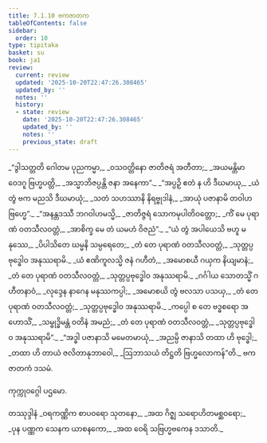 ```yaml
---
title: 7.1.10 ဗကဇာတက
tableOfContents: false
sidebar:
  order: 10
type: tipitaka
basket: su
book: ja1
review:
  current: review
  updated: '2025-10-20T22:47:26.308465'
  updated_by: ''
  notes: ''
  history:
  - state: review
    date: '2025-10-20T22:47:26.308465'
    updated_by: ''
    notes: ''
    previous_state: draft
---
```



<DynamicBreadcrumb />


<ReviewStatus review={frontmatter.review} showDetails={true} />

<HypothesisAnnotation frontmatter={frontmatter} />

<Division number="68" book="ja1" e="ch" v="22" p="163">

<Paragraph number="1561" type="verses" book="ja1">
_“ဒွါသတ္တတိ ဂေါတမ ပုညကမ္မာ,_  
_ဝသဝတ္တိနော ဇာတိဇရံ အတီတာ;_  
_အယမန္တိမာ ဝေဒဂူ ဗြဟ္မပတ္တိ,_  
_အသ္မာဘိဇပ္ပန္တိ ဇနာ အနေကာ”._  

</Paragraph>

</Division>
<Division number="69" book="ja1" e="ch" v="22" p="163">

<Paragraph number="1562" type="verses" book="ja1">
_“အပ္ပဉှိ ဧတံ န ဟိ ဒီဃမာယု,_  
_ယံ တွံ ဗက မညသိ ဒီဃမာယုံ;_  
_သတံ သဟဿာနိ နိရဗ္ဗုဒါနံ,_  
_အာယုံ ပဇာနာမိ တဝါဟ ဗြဟ္မေ”._  

</Paragraph>

</Division>
<Division number="70" book="ja1" e="ch" v="22" p="163">

<Paragraph number="1563" type="verses" book="ja1">
_“အနန္တဒဿီ ဘဂဝါဟမသ္မိ,_  
_ဇာတိဇ္ဇရံ သောကမုပါတိဝတ္တော;_  
_ကိံ မေ ပုရာဏံ ဝတသီလဝတ္တံ,_  
_အာစိက္ခ မေ တံ ယမဟံ ဝိဇညံ”._  

</Paragraph>

</Division>
<Division number="71" book="ja1" e="ch" v="22" p="163">

<Paragraph number="1564" type="verses" book="ja1">
_“ယံ တွံ အပါယေသိ ဗဟူ မနုဿေ,_  
_ပိပါသိတေ ဃမ္မနိ သမ္ပရေတေ;_  
_တံ တေ ပုရာဏံ ဝတသီလဝတ္တံ,_  
_သုတ္တပ္ပဗုဒ္ဓေါဝ အနုဿရာမိ._  

</Paragraph>

</Division>
<Division number="72" book="ja1" e="ch" v="22" p="164">

<Paragraph number="1565" type="verses" book="ja1">
_ယံ ဧဏိကူလသ္မိ ဇနံ ဂဟီတံ,_  
_အမောစယီ ဂယှက နိယျမာနံ;_  
_တံ တေ ပုရာဏံ ဝတသီလဝတ္တံ,_  
_သုတ္တပ္ပဗုဒ္ဓေါဝ အနုဿရာမိ._  

</Paragraph>

</Division>
<Division number="73" book="ja1" e="ch" v="22" p="164">

<Paragraph number="1566" type="verses" book="ja1">
_ဂင်္ဂါယ သောတသ္မိံ ဂဟီတနာဝံ,_  
_လုဒ္ဒေန နာဂေန မနုဿကပ္ပါ;_  
_အမောစယိ တွံ ဗလသာ ပသယှ,_  
_တံ တေ ပုရာဏံ ဝတသီလဝတ္တံ;_  
_သုတ္တပ္ပဗုဒ္ဓေါဝ အနုဿရာမိ._  

</Paragraph>

</Division>
<Division number="74" book="ja1" e="ch" v="22" p="164">

<Paragraph number="1567" type="verses" book="ja1">
_ကပ္ပေါ စ တေ ဗဒ္ဓစရော အဟောသိံ,_  
_သမ္ဗုဒ္ဓိမန္တံ ဝတိနံ အမညံ;_  
_တံ တေ ပုရာဏံ ဝတသီလဝတ္တံ,_  
_သုတ္တပ္ပဗုဒ္ဓေါဝ အနုဿရာမိ”._  

</Paragraph>

</Division>
<Division number="75" book="ja1" e="ch" v="22" p="164">

<Paragraph number="1568" type="verses" book="ja1">
_“အဒ္ဓါ ပဇာနာသိ မမေတမာယုံ,_  
_အညမ္ပိ ဇာနာသိ တထာ ဟိ ဗုဒ္ဓေါ;_  
_တထာ ဟိ တာယံ ဇလိတာနုဘာဝေါ,_  
_ဩဘာသယံ တိဋ္ဌတိ ဗြဟ္မလောကန်”တိ._  


</Paragraph>
</Division>

<Paragraph number="1569" type="center" book="ja1">
ဗကဇာတကံ ဒသမံ.

  
ကုက္ကုဝဂ္ဂေါ ပဌမော.



</Paragraph>

<Paragraph number="1570" type="center" book="ja1">
တဿုဒ္ဒါနံ


</Paragraph>

<Paragraph number="1571" type="verses" book="ja1">
_ဝရကဏ္ဏိက စာပဝရော သုတနော,_  
_အထ ဂိဇ္ဈ သရောဟိတမစ္ဆဝရော;_  
_ပုန ပဏ္ဏက သေနက ယာစနကော,_  
_အထ ဝေရိ သဗြဟ္မဗကေန ဒသာတိ._
</Paragraph>